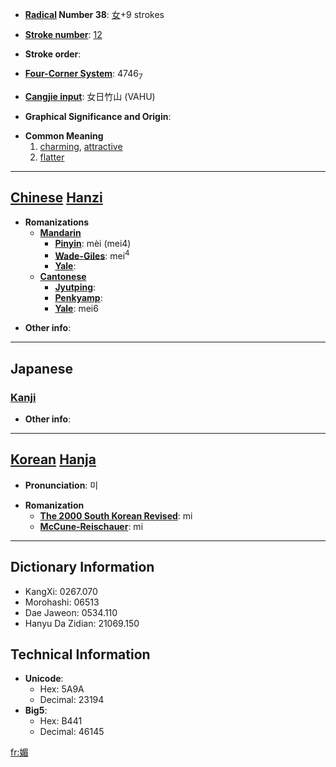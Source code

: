 * '''[[Wiktionary:Chinese radical index| Radical]] Number 38''': [[Wiktionary:Chinese radical index 女|女]]+9 strokes

* '''[[Wiktionary:Chinese total strokes index|Stroke number]]''': [[Wiktionary:Chinese total strokes index 12|12]]

* '''Stroke order''': 

* '''[[Wiktionary:Chinese four corner index|Four-Corner System]]''': 4746<sub>7</sub>

* '''[[Wiktionary:Chinese Cangjie index|Cangjie input]]''': 女日竹山 (VAHU)

* '''Graphical Significance and Origin''': 

* '''Common Meaning'''
*#[[charming]], [[attractive]]
*# [[flatter]]


----

== [[Chinese]] [[Hanzi]] ==

* '''Romanizations'''
** '''[[Mandarin]]'''
*** '''[[Pinyin]]''': mèi (mei4)
*** '''[[Wade-Giles]]''': mei<sup>4</sup>
*** '''[[Yale]]''': 
** '''[[Cantonese]]'''
*** '''[[Jyutping]]''':
*** '''[[Penkyamp]]''': 
*** '''[[Yale]]''': mei6

* '''Other info''': 

----

==Japanese==
===[[Kanji]]===
{{kanji|on readings=[[び]] (bi)
|kun readings=[[こびる]] (kobiru)
}}

* '''Other info''':  

----

== [[Korean]] [[Hanja]] ==

* '''Pronunciation''': 미

* '''Romanization'''
** '''[[The 2000 South Korean Revised Romanization|The 2000 South Korean Revised]]''': mi
** '''[[McCune-Reischauer]]''': mi

----

== Dictionary Information ==

* KangXi: 0267.070
* Morohashi: 06513
* Dae Jaweon: 0534.110
* Hanyu Da Zidian: 21069.150

== Technical Information ==

* '''Unicode''':
** Hex: 5A9A
** Decimal: 23194
* '''Big5''':
** Hex: B441
** Decimal: 46145

[[fr:媚]]